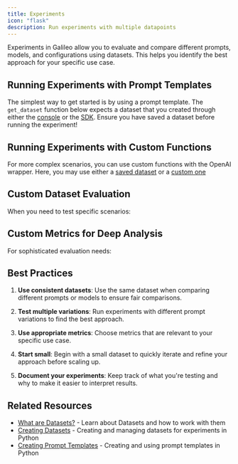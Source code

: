 ```yaml
---
title: Experiments
icon: "flask"
description: Run experiments with multiple datapoints
---
```



Experiments in Galileo allow you to evaluate and compare different prompts, models, and configurations using datasets. This helps you identify the best approach for your specific use case.


## Running Experiments with Prompt Templates

The simplest way to get started is by using a prompt template. The `get_dataset` function below expects a dataset that you created through either the [console](https://app.galileo.ai/datasets) or the [SDK](./datasets#creating-datasets). Ensure you have saved a dataset before running the experiment!

<CodeGroup>
  <SnippetExperimentsPrompt />
</CodeGroup>

## Running Experiments with Custom Functions

For more complex scenarios, you can use custom functions with the OpenAI wrapper. Here, you may use either a [saved dataset](./datasets#creating-datasets) or a [custom one](#custom-dataset-evaluation)

<CodeGroup>
  <SnippetExperimentsExistingDataset />
</CodeGroup>

## Custom Dataset Evaluation

When you need to test specific scenarios:

<CodeGroup>
  <SnippetExperimentsCustomDataset />
</CodeGroup>

## Custom Metrics for Deep Analysis

For sophisticated evaluation needs:

<CodeGroup>
  <SnippetExperimentsCustomMetrics />
</CodeGroup>

## Best Practices

1. **Use consistent datasets**: Use the same dataset when comparing different prompts or models to ensure fair comparisons.

2. **Test multiple variations**: Run experiments with different prompt variations to find the best approach.

3. **Use appropriate metrics**: Choose metrics that are relevant to your specific use case.

4. **Start small**: Begin with a small dataset to quickly iterate and refine your approach before scaling up.

5. **Document your experiments**: Keep track of what you're testing and why to make it easier to interpret results.

## Related Resources

- [What are Datasets?](/concepts/experiments/datasets) - Learn about Datasets and how to work with them
- [Creating Datasets](/sdk-api/python/experimentation/datasets) - Creating and managing datasets for experiments in Python
- [Creating Prompt Templates](/sdk-api/python/prompts) - Creating and using prompt templates in Python
